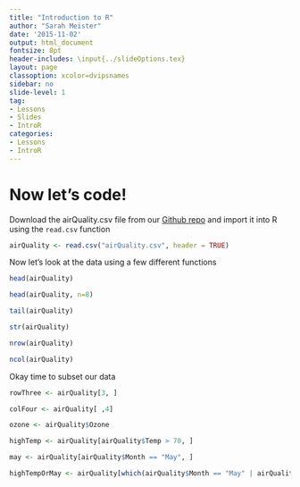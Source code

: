 ```yaml
---
title: "Introduction to R"
author: "Sarah Meister"
date: '2015-11-02'
output: html_document
fontsize: 8pt
header-includes: \input{../slideOptions.tex}
layout: page
classoption: xcolor=dvipsnames
sidebar: no
slide-level: 1
tag:
- Lessons
- Slides
- IntroR
categories:
- Lessons
- IntroR
---
```

# Now let's code! #

Download the airQuality.csv file from our [Github repo](https://github.com/codeasmanuscript/workshops/tree/master/lessons/rintro) and import it into R using the `read.csv` function


```r
airQuality <- read.csv("airQuality.csv", header = TRUE)
```

Now let's look at the data using a few different functions

```r
head(airQuality)

head(airQuality, n=8)

tail(airQuality)

str(airQuality)

nrow(airQuality)

ncol(airQuality)
```

Okay time to subset our data

```r

rowThree <- airQuality[3, ]

colFour <- airQuality[ ,4]

ozone <- airQuality$Ozone

highTemp <- airQuality[airQuality$Temp > 70, ]

may <- airQuality[airQuality$Month == "May", ]

highTempOrMay <- airQuality[which(airQuality$Month == "May" | airQuality$Temp > 70), ]
```